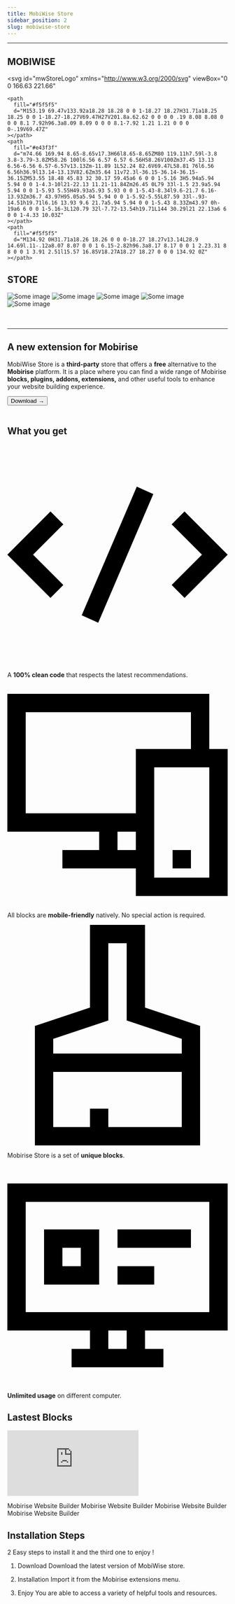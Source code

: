 ```yaml
---
title: MobiWise Store
sidebar_position: 2
slug: mobiwise-store
---
```


<hr />

<section
  id="mwStoreSection"
  class="d-flex flex-column justify-content-center align-items-center cid-hero"
>
  <h2>MOBIWISE</h2>
  
  <svg
    id="mwStoreLogo"
    xmlns="http://www.w3.org/2000/svg"
    viewBox="0 0 166.63 221.66"
  >
    <path
      fill="#f5f5f5"
      d="M153.19 69.47v133.92a18.28 18.28 0 0 1-18.27 18.27H31.71a18.25 18.25 0 0 1-18.27-18.27V69.47H27V201.8a.62.62 0 0 0 0 .19 8.08 8.08 0 0 0 8.1 7.92h96.3a8.09 8.09 0 0 0 8.1-7.92 1.21 1.21 0 0 0 0-.19V69.47Z"
    ></path>
    <path
      fill="#e43f3f"
      d="m74.66 169.94 8.65-8.65v17.3H66l8.65-8.65ZM80 119.11h7.59l-3.8 3.8-3.79-3.8ZM58.26 100l6.56 6.57 6.57 6.56H58.26V100Zm37.45 13.13 6.56-6.56 6.57-6.57v13.13Zm-11.89 1L52.24 82.6V69.47L58.81 76l6.56 6.56h36.9l13.14-13.13V82.6Zm35.64 11v72.3l-36.15-36.14-36.15-36.15ZM53.55 18.48 45.83 32 30.17 59.45a6 6 0 0 1-5.16 3H5.94a5.94 5.94 0 0 1-4.3-10l21-22.13 11.21-11.84Zm26.45 0L79 33l-1.5 23.9a5.94 5.94 0 0 1-5.93 5.55H49.93a5.93 5.93 0 0 1-5.43-8.34l9.6-21.7 6.16-13.93Zm36.7 43.97H95.05a5.94 5.94 0 0 1-5.92-5.55L87.59 33l-.93-14.51h19.71l6.16 13.93 9.6 21.7a5.94 5.94 0 0 1-5.43 8.33Zm43.97 0h-19a6 6 0 0 1-5.16-3L120.79 32l-7.72-13.54h19.71L144 30.29l21 22.13a6 6 0 0 1-4.33 10.03Z"
    ></path>
    <path
      fill="#f5f5f5"
      d="M134.92 0H31.71a18.26 18.26 0 0 0-18.27 18.27v13.14L28.9 14.69l.11-.12a8.07 8.07 0 0 1 6.15-2.82h96.3a8.17 8.17 0 0 1 2.23.31 8 8 0 0 1 3.91 2.51l15.57 16.85V18.27A18.27 18.27 0 0 0 134.92 0Z"
    ></path>
  </svg>
  
  <h1>STORE</h1>

  <div class="content">
    <img
      class="content__img"
      src="img/thumbnails/thumbnail_1.jpg"
      alt="Some image"
    />
    <img class="content__img" src="thumbnail_2.jpg" alt="Some image" />
    <img class="content__img" src="thumbnail_3.jpg" alt="Some image" />
    <img class="content__img" src="thumbnail_4.jpg" alt="Some image" />
    <img class="content__img" src="thumbnail_5.jpg" alt="Some image" />
  </div>
</section>

<!-- <header class="row">
  <div class="col col--4" style={{ textAlign: "center" }}>
    <svg id="mwStoreLogo" xmlns="http://www.w3.org/2000/svg" viewBox="0 0 166.63 221.66" height="24vh" style={{ zIndex: "2", filter: "drop-shadow(0 0 0.75rem rgba(0, 0, 0, 0.8))" }}>
      <path
        fill="#f5f5f5"
        d="M153.19 69.47v133.92a18.28 18.28 0 0 1-18.27 18.27H31.71a18.25 18.25 0 0 1-18.27-18.27V69.47H27V201.8a.62.62 0 0 0 0 .19 8.08 8.08 0 0 0 8.1 7.92h96.3a8.09 8.09 0 0 0 8.1-7.92 1.21 1.21 0 0 0 0-.19V69.47Z"
      ></path>
      <path
        fill="#e43f3f"
        d="m74.66 169.94 8.65-8.65v17.3H66l8.65-8.65ZM80 119.11h7.59l-3.8 3.8-3.79-3.8ZM58.26 100l6.56 6.57 6.57 6.56H58.26V100Zm37.45 13.13 6.56-6.56 6.57-6.57v13.13Zm-11.89 1L52.24 82.6V69.47L58.81 76l6.56 6.56h36.9l13.14-13.13V82.6Zm35.64 11v72.3l-36.15-36.14-36.15-36.15ZM53.55 18.48 45.83 32 30.17 59.45a6 6 0 0 1-5.16 3H5.94a5.94 5.94 0 0 1-4.3-10l21-22.13 11.21-11.84Zm26.45 0L79 33l-1.5 23.9a5.94 5.94 0 0 1-5.93 5.55H49.93a5.93 5.93 0 0 1-5.43-8.34l9.6-21.7 6.16-13.93Zm36.7 43.97H95.05a5.94 5.94 0 0 1-5.92-5.55L87.59 33l-.93-14.51h19.71l6.16 13.93 9.6 21.7a5.94 5.94 0 0 1-5.43 8.33Zm43.97 0h-19a6 6 0 0 1-5.16-3L120.79 32l-7.72-13.54h19.71L144 30.29l21 22.13a6 6 0 0 1-4.33 10.03Z"
      ></path>
      <path fill="#f5f5f5" d="M134.92 0H31.71a18.26 18.26 0 0 0-18.27 18.27v13.14L28.9 14.69l.11-.12a8.07 8.07 0 0 1 6.15-2.82h96.3a8.17 8.17 0 0 1 2.23.31 8 8 0 0 1 3.91 2.51l15.57 16.85V18.27A18.27 18.27 0 0 0 134.92 0Z"></path>
    </svg>
  </div>

  <div class="col col--8" style={{ justifyContent: "center" }}>
    MobiWise Store is a third-party store that offers a free alternative to the Mobirise platform. It is a place where you can find a wide range of Mobirise blocks, plugins, addons, extensions, and other useful tools to enhance your website
    building experience.
    <br />
    <br />
    <a class="button button--primary button--lg" href="/docs/getting-started/introduction">
      Download&nbsp;→
    </a>
  </div>
</header> -->

<br />
<br />

<hr />

## A new extension for Mobirise

MobiWise Store is a <b>third-party</b> store that offers a <b>free</b> alternative to the <b>Mobirise</b> platform. It is a place where you can find a wide range of Mobirise <b>blocks, plugins, addons, extensions,</b> and other useful tools to enhance your website building experience.

<button class="button button--primary button--lg" href="#">
  Download&nbsp;→
</button>

<br />
<br />

## What you get

<div class="row margin-vert--lg">
  <div class="col">
    <svg
      xmlns="http://www.w3.org/2000/svg"
      viewBox="0 0 24 24"
      class="iconfont"
    >
      <path d="M6.1 8.7L2.8 12l3.3 3.3-1.4 1.4L0 12l4.7-4.7 1.4 1.4zm13.2-1.4l-1.4 1.4 3.3 3.3-3.3 3.3 1.4 1.4L24 12l-4.7-4.7zM8.1 18.6l1.8.8 6-14-1.8-.8-6 14z"></path>
    </svg>
    <p>
      A <b>100% clean code</b> that respects the latest recommendations.
    </p>
  </div>
  <div class="col">
    <svg
      xmlns="http://www.w3.org/2000/svg"
      viewBox="0 0 24 24"
      class="iconfont"
    >
      <path d="M18 18h2v2h-2z"></path>
      <path d="M22 7V1H0v15h10v2H6v2h8v3h10V7h-2zM2 14V3h18v4h-6v7H2zm10 4v-2h2v2h-2zm10 3h-6V9h6v12z"></path>
    </svg>
    <p>
      All blocks are <b>mobile-friendly</b> natively. No special action is
      required.
    </p>
  </div>
  <div class="col">
    <svg
      xmlns="http://www.w3.org/2000/svg"
      viewBox="0 0 24 24"
      class="iconfont"
    >
      <path d="M15 9V0H9v9l-6 2v13h18V11l-6-2zm4 13h-8v-2H9v2H5v-6h14v6zm0-8H5v-1.6l6-2V2h2v8.4l6 2V14z"></path>
    </svg>
    <p>
      Mobirise Store is a set of <b>unique blocks</b>.
    </p>
  </div>
  <div class="col">
    <svg
      xmlns="http://www.w3.org/2000/svg"
      viewBox="0 0 24 24"
      class="iconfont"
    >
      <path d="M24 18V2H0v16h9v2H7v2h10v-2h-2v-2h9zm-11 2h-2v-2h2v2zM2 16V4h20v12H2zm10-9h8v2h-8V7zm0 4h4v2h-4v-2zm-8 2h6V7H4v6zm2-4h2v2H6V9z"></path>
    </svg>
    <p>
      <b>Unlimited usage</b> on different computer.
    </p>
  </div>
</div>

## Lastest Blocks

<div>
  <iframe
    src="https://store.mobiwise.dev/blocks/MW-Header_01/index.html"
    frameborder="0"
    loading="lazy"
  ></iframe>
</div>

Mobirise Website Builder
Mobirise Website Builder
Mobirise Website Builder
Mobirise Website Builder

## Installation Steps

2 Easy steps to install it and the third one to enjoy !

1.  Download
    Download the latest version of MobiWise store.

2.  Installation
    Import it from the Mobirise extensions menu.

3.  Enjoy
    You are able to access a variety of helpful tools and resources.

<script
  src="https://tympanus.net/Development/ImageTrailEffects/js/imagesloaded.pkgd.min.js"
  defer
></script>

<script
  src="https://tympanus.net/Development/ImageTrailEffects/js/TweenMax.min.js"
  defer
></script>

<script
  src="https://tympanus.net/Development/ImageTrailEffects/js/demo2.js"
  defer
></script>
